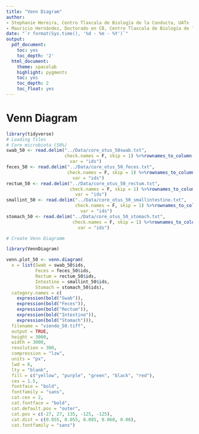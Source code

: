 ```yaml
---
title: "Venn Diagram"
author:
- Stephanie Hereira, Centro Tlaxcala de Biología de la Conducta, UATx
- Mauricio Hernández, Doctorado en CB, Centro Tlaxcala de Biología de la Conducta, UATx
date: "`r format(Sys.time(), '%d - %m - %Y')`"
output:
  pdf_document:
    toc: yes
    toc_depth: '2'
  html_document:
    theme: spacelab
    highlight: pygments
    toc: yes
    toc_depth: 2
    toc_float: yes
---
```

# Venn Diagram

```r
library(tidyverse)
# Loading files
# Core microbiota (50%)
swab_50 <- read.delim("../Data/core_otus_50swab.txt",
                      check.names = F, skip = 1) %>%rownames_to_column(
                        var = "ids") 
feces_50 <- read.delim("../Data/core_otus_50_feces.txt",
                       check.names = F, skip = 1) %>%rownames_to_column(
                         var = "ids") 
rectum_50 <- read.delim("../Data/core_otus_50_rectum.txt",
                        check.names = F, skip = 1) %>%rownames_to_column(
                          var = "ids") 
smallint_50 <- read.delim("../Data/core_otus_50_smallintestine.txt",
                          check.names = F, skip = 1) %>%rownames_to_column(
                            var = "ids") 
stomach_50 <- read.delim("../Data/core_otus_50_stomach.txt",
                         check.names = F, skip = 1) %>%rownames_to_column(
                           var = "ids") 

# Create Venn Diagramm

library(VennDiagram)

venn.plot_50 <- venn.diagram(
  x = list(Swab = swab_50$ids,
           Feces = feces_50$ids,
           Rectum = rectum_50$ids,
           Intestine = smallint_50$ids,
           Stomach = stomach_50$ids),
  category.names = c(
    expression(bold("Swab")),
    expression(bold("Feces")),
    expression(bold("Rectum")),
    expression(bold("Intestine")),
    expression(bold("Stomach"))),
  filename = "viendo_50.tiff",
  output = TRUE,
  height = 3000,
  width = 3000,
  resolution = 300,
  compression = "lzw",
  units = "px",
  lwd = 6,
  lty = "blank",
  fill = c("yellow", "purple", "green", "black", "red"),
  cex = 1.5,
  fontface = "bold",
  fontfamily = "sans",
  cat.cex = 2,
  cat.fontface = "bold",
  cat.default.pos = "outer",
  cat.pos = c(-27, 27, 135, -125, -125),
  cat.dist = c(0.055, 0.055, 0.085, 0.060, 0.06),
  cat.fontfamily = "sans")


```

